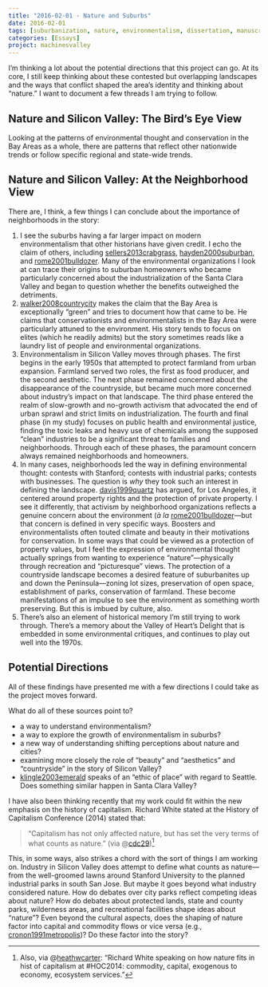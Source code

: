 ```yaml
---
title: "2016-02-01 - Nature and Suburbs"
date: 2016-02-01
tags: [suburbanization, nature, environmentalism, dissertation, manuscript]
categories: [Essays]
project: machinesvalley
---
```


I'm thinking a lot about the potential directions that this project can go. At
its core, I still keep thinking about these contested but overlapping
landscapes and the ways that conflict shaped the area's identity and thinking
about "nature." I want to document a few threads I am trying to follow.

## Nature and Silicon Valley: The Bird's Eye View

Looking at the patterns of environmental thought and conservation in the Bay
Areas as a whole, there are patterns that reflect other nationwide trends or
follow specific regional and state-wide trends.

## Nature and Silicon Valley: At the Neighborhood View

There are, I think, a few things I can conclude about the importance of
neighborhoods in the story:

1. I see the suburbs having a far larger impact on modern
   environmentalism that other historians have given credit. I echo the
   claim of others, including [sellers2013crabgrass](),
   [hayden2000suburban](), and [rome2001bulldozer](). Many of the
   environmental organizations I look at can trace their origins to
   suburban homeowners who became particularly concerned about the
   industrialization of the Santa Clara Valley and began to question
   whether the benefits outweighed the detriments.
2. [walker2008countrycity]() makes the claim that the Bay Area is
   exceptionally "green" and tries to document how that came to be. He
   claims that conservationists and environmentalists in the Bay Area
   were particularly attuned to the environment. His story tends to
   focus on elites (which he readily admits) but the story sometimes
   reads like a laundry list of people and environmental organizations.
3. Environmentalism in Silicon Valley moves through phases. The first
   begins in the early 1950s that attempted to protect farmland from
   urban expansion.  Farmland served two roles, the first as food
   producer, and the second aesthetic. The next phase remained concerned
   about the disappearance of the countryside, but became much more
   concerned about industry's impact on that landscape. The third phase
   entered the realm of slow-growth and no-growth activism that
   advocated the end of urban sprawl and strict limits on
   industrialization. The fourth and final phase (in my study) focuses
   on public health and environmental justice, finding the toxic leaks
   and heavy use of chemicals among the supposed "clean" industries to
   be a significant threat to families and neighborhoods. Through each
   of these phases, the paramount concern always remained neighborhoods
   and homeowners.
4. In many cases, neighborhoods led the way in defining environmental
   thought: contests with Stanford; contests with industrial parks;
   contests with businesses. The question is *why* they took such an
   interest in defining the landscape. [davis1999quartz]() has argued,
   for Los Angeles, it centered around property rights and the
   protection of private property. I see it differently, that activism
   by neighborhood organizations reflects a genuine concern about the
   environment (*à la* [rome2001bulldozer]()---but that concern is defined
   in very specific ways. Boosters and environmentalists often touted
   climate and beauty in their motivations for conservation. In some
   ways that could be viewed as a protection of property values, but I
   feel the expression of environmental thought actually springs from
   wanting to experience "nature"---physically through recreation and
   "picturesque" views. The protection of a countryside landscape
   becomes a desired feature of suburbanites up and down the
   Peninsula---zoning lot sizes, preservation of open space,
   establishment of parks, conservation of farmland. These become
   manifestations of an impulse to see the environment as something
   worth preserving. But this is imbued by culture, also.
5. There's also an element of historical memory I'm still trying to work
   through. There's a memory about the Valley of Heart's Delight that
   is embedded in some environmental critiques, and continues to play
   out well into the 1970s.

## Potential Directions

All of these findings have presented me with a few directions I could take as
the project moves forward.

What do all of these sources point to?

- a way to understand environmentalism?
- a way to explore the growth of environmentalism in suburbs?
- a new way of understanding shifting perceptions about nature and cities?
- examining more closely the role of "beauty" and "aesthetics" and
"countryside" in the story of Silicon Valley?
- [klingle2003emerald]() speaks of an "ethic of place" with regard to Seattle. Does
something similar happen in Santa Clara Valley?

I have also been thinking recently that my work could fit within the new
emphasis on the history of capitalism. Richard White stated at the History of
Capitalism Conference (2014) stated that:

> "Capitalism has not only affected nature, but has set the very terms of
what counts as nature."
(via @[cdc29](https://twitter.com/cdc29/status/530759547053674496))[^1]

This, in some ways, also strikes a chord with the sort of things I am working
on. Industry in Silicon Valley does attempt to define what counts as
nature---from the well-groomed lawns around Stanford University to the planned
industrial parks in south San Jose. But maybe it goes beyond what industry
considered nature. How do debates over city parks reflect competing ideas about
nature? How do debates about protected lands, state and county parks,
wilderness areas, and recreational facilities shape ideas about "nature"? Even
beyond the cultural aspects, does the shaping of nature factor into capital and
commodity flows or vice versa (e.g., [cronon1991metropolis]())? Do these factor
into the story?

 [^1]: Also, via @[heathwcarter](https://twitter.com/heathwcarter/status/530754356275335168): "Richard White speaking on how nature fits in hist of capitalism at #HOC2014: commodity, capital, exogenous to economy, ecosystem services."
